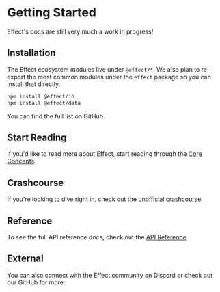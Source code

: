 
# Getting Started

<Callout emoji="🚧">
  Effect's docs are still very much a work in progress!
</Callout>

## Installation

The Effect ecosystem modules live under `@effect/*`. We also plan to re-export the most common modules under the `effect` package so you can install that directly.

```bash
npm install @effect/io
npm install @effect/data
```

You can find the full list on GitHub.

## Start Reading

If you'd like to read more about Effect, start reading through the [Core Concepts](../core-concepts/effect.mdx)

## Crashcourse

If you're looking to dive right in, check out the [unofficial crashcourse](https://github.com/pigoz/effect-crashcourse/)

## Reference

To see the full API reference docs, check out the [API Reference](../api-reference.mdx)

## External

You can also connect with the Effect community on Discord or check out our GitHub for more.

